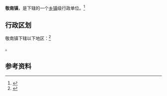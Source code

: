 {{中国乡级行政区|52/23/01/100/000}}

'''敬南镇'''，是{{PRC admin/fullname|52/23/01/100/000|3}}下辖的一个[[乡镇|乡镇]]级行政单位。<ref>{{PRC admin/ref sgc|{{PRC admin/parent|52/23/01/100/000}}}}</ref>

== 行政区划 ==

敬南镇下辖以下地区：<ref>{{PRC admin/ref sgc|52/23/01/100/000}}</ref>

{{PRC admin/children|52/23/01/100/000}}。

== 参考资料 ==

{{reflist}}

{{行政区划小作品}}
{{PRC admin/navcat|52/23/01/100/000}}